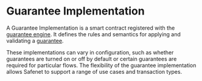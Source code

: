 # Guarantee Implementation

A Guarantee Implementation is a smart contract registered with the [guarantee engine](./guarantee-engine.mdx). 
It defines the rules and semantics for applying and validating a [guarantee](../concepts/guarantee.mdx). 

These implementations can vary in configuration, such as whether guarantees are turned on or off by default or certain guarantees are required for particular flows. 
The flexibility of the guarantee implementation allows Safenet to support a range of use cases and transaction types.
